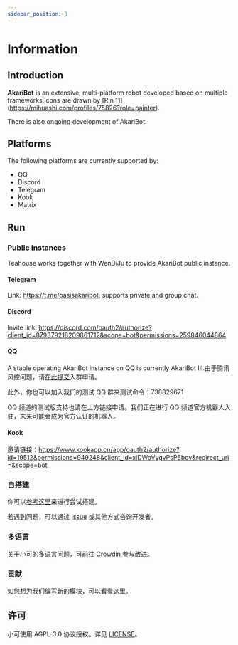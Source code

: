 ```yaml
---
sidebar_position: 1
---
```


# Information

## Introduction

**AkariBot** is an extensive, multi-platform robot developed based on multiple frameworks.Icons are drawn by [Rin 11] \(https://mihuashi.com/profiles/75826?role=painter).

There is also ongoing development of AkariBot.

## Platforms

The following platforms are currently supported by: 

-   QQ
-   Discord
-   Telegram
-   Kook
-   Matrix

## Run

### Public Instances

Teahouse works together with WenDiJu to provide AkariBot public instance.

#### Telegram

Link: <https://t.me/oasisakaribot>, supports private and group chat.

#### Discord

Invite link: <https://discord.com/oauth2/authorize?client_id=879379218209861712&scope=bot&permissions=259846044864>

#### QQ

A stable operating AkariBot instance on QQ is currently AkariBot III.由于腾讯风控问题，请[在此提交](https://github.com/Teahouse-Studios/bot/issues/new?assignees=OasisAkari&labels=New&template=add_new_group.yaml&title=%5BNEW%5D%3A+)入群申请。

此外，你也可以加入我们的测试 QQ 群来测试命令：738829671

QQ 频道的测试版支持也请在上方链接申请。我们正在进行 QQ 频道官方机器人入驻，未来可能会成为官方认证的机器人。

#### Kook

邀请链接：<https://www.kookapp.cn/app/oauth2/authorize?id=19512&permissions=949248&client_id=xiDWoVygvPsP6bov&redirect_uri=&scope=bot>

### 自搭建

你可以[参考这里](/docs/dev/deploy/intro)来进行尝试搭建。

若遇到问题，可以通过 [Issue](https://github.com/Teahouse-Studios/bot/issues/new) 或其他方式咨询开发者。

### 多语言

关于小可的多语言问题，可前往 [Crowdin](https://crowdin.com/project/akari-bot) 参与改进。

### 贡献

如您想为我们编写新的模块，可以看看[这里](/docs/dev/new_module)。

## 许可

小可使用 AGPL-3.0 协议授权。详见 [LICENSE](https://github.com/Teahouse-Studios/akari-bot/blob/master/LICENSE)。
